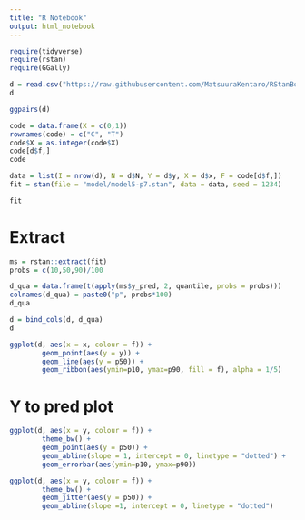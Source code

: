 ```yaml
---
title: "R Notebook"
output: html_notebook
---
```


```r
require(tidyverse)
require(rstan)
require(GGally)

```


```r
d = read.csv("https://raw.githubusercontent.com/MatsuuraKentaro/RStanBook/master/chap05/input/data4a.csv")
d
```

```r
ggpairs(d)
```

```r
code = data.frame(X = c(0,1))
rownames(code) = c("C", "T")
code$X = as.integer(code$X)
code[d$f,]
code
```

```r
data = list(I = nrow(d), N = d$N, Y = d$y, X = d$x, F = code[d$f,])
fit = stan(file = "model/model5-p7.stan", data = data, seed = 1234)
```

```r
fit

```

# Extract
```r
ms = rstan::extract(fit)
probs = c(10,50,90)/100

d_qua = data.frame(t(apply(ms$y_pred, 2, quantile, probs = probs)))
colnames(d_qua) = paste0("p", probs*100)
d_qua

d = bind_cols(d, d_qua)
d
```

```r
ggplot(d, aes(x = x, colour = f)) +
        geom_point(aes(y = y)) + 
        geom_line(aes(y = p50)) + 
        geom_ribbon(aes(ymin=p10, ymax=p90, fill = f), alpha = 1/5)
```

# Y to pred plot
```r
ggplot(d, aes(x = y, colour = f)) + 
        theme_bw() + 
        geom_point(aes(y = p50)) + 
        geom_abline(slope = 1, intercept = 0, linetype = "dotted") + 
        geom_errorbar(aes(ymin=p10, ymax=p90))


```

```r
ggplot(d, aes(x = y, colour = f)) + 
        theme_bw() + 
        geom_jitter(aes(y = p50)) + 
        geom_abline(slope =1, intercept = 0, linetype = "dotted")

```

